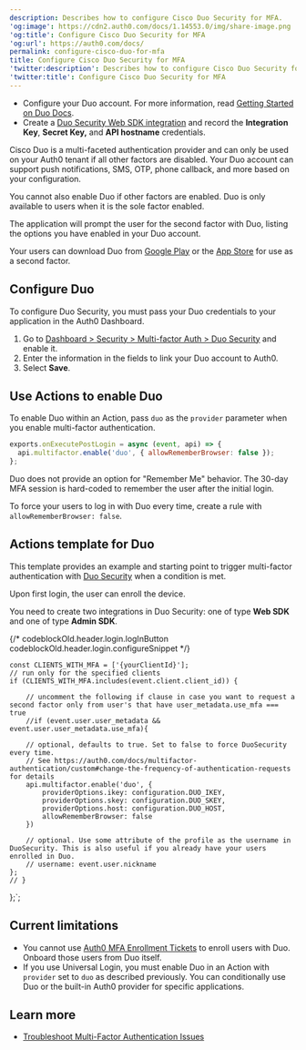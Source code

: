 ```yaml
---
description: Describes how to configure Cisco Duo Security for MFA.
'og:image': https://cdn2.auth0.com/docs/1.14553.0/img/share-image.png
'og:title': Configure Cisco Duo Security for MFA
'og:url': https://auth0.com/docs/
permalink: configure-cisco-duo-for-mfa
title: Configure Cisco Duo Security for MFA
'twitter:description': Describes how to configure Cisco Duo Security for MFA.
'twitter:title': Configure Cisco Duo Security for MFA
---
```


<Card title="Before you start">

* Configure your Duo account. For more information, read [Getting Started on Duo Docs](https://duo.com/docs/getting-started#getting-started).
* Create a [Duo Security Web SDK integration](https://duo.com/docs/duoweb) and record the **Integration Key**, **Secret Key,** and **API hostname** credentials.

</Card>

Cisco Duo is a multi-faceted authentication provider and can only be used on your Auth0 tenant if all other factors are disabled. Your Duo account can support push notifications, SMS, OTP, phone callback, and more based on your configuration.

You cannot also enable Duo if other factors are enabled. Duo is only available to users when it is the sole factor enabled.

The application will prompt the user for the second factor with Duo, listing the options you have enabled in your Duo account.

Your users can download Duo from [Google Play](https://play.google.com/store/apps/details?id=com.duosecurity.duomobile) or the [App Store](https://itunes.apple.com/us/app/duo-mobile/id422663827?mt=8) for use as a second factor.

## Configure Duo

To configure Duo Security, you must pass your Duo credentials to your application in the <Tooltip tip="Auth0 Dashboard: Auth0's main product to configure your services." cta="View Glossary" href="/docs/glossary?term=Auth0+Dashboard">Auth0 Dashboard</Tooltip>.

1. Go to [Dashboard > Security > Multi-factor Auth > Duo Security](https://manage.auth0.com/#/security/mfa/duo) and enable it.
2. Enter the information in the fields to link your Duo account to Auth0.
3. Select **Save**.

## Use Actions to enable Duo

To enable Duo within an Action, pass `duo` as the `provider` parameter when you enable <Tooltip tip="Multi-factor authentication (MFA): User authentication process that uses a factor in addition to username and password such as a code via SMS." cta="View Glossary" href="/docs/glossary?term=multi-factor+authentication">multi-factor authentication</Tooltip>.

```js lines
exports.onExecutePostLogin = async (event, api) => {
  api.multifactor.enable('duo', { allowRememberBrowser: false });
};
```






Duo does not provide an option for "Remember Me" behavior. The 30-day MFA session is hard-coded to remember the user after the initial login.

To force your users to log in with Duo every time, create a rule with `allowRememberBrowser: false`.

## Actions template for Duo

This template provides an example and starting point to trigger multi-factor authentication with [Duo Security](http://duosecurity.com/) when a condition is met.

Upon first login, the user can enroll the device.

<Callout icon="file-lines" color="#0EA5E9" iconType="regular">

You need to create two integrations in Duo Security: one of type **Web SDK** and one of type **Admin SDK**.

</Callout>

{/* codeblockOld.header.login.logInButton codeblockOld.header.login.configureSnippet */}



	const CLIENTS_WITH_MFA = ['{yourClientId}'];
	// run only for the specified clients
	if (CLIENTS_WITH_MFA.includes(event.client.client_id)) {

		// uncomment the following if clause in case you want to request a second factor only from user's that have user_metadata.use_mfa === true
		//if (event.user.user_metadata && event.user.user_metadata.use_mfa){

		// optional, defaults to true. Set to false to force DuoSecurity every time.
		// See https://auth0.com/docs/multifactor-authentication/custom#change-the-frequency-of-authentication-requests for details
		api.multifactor.enable('duo', {
			providerOptions.ikey: configuration.DUO_IKEY,
			providerOptions.skey: configuration.DUO_SKEY,
			providerOptions.host: configuration.DUO_HOST,
			allowRememberBrowser: false
		})

		// optional. Use some attribute of the profile as the username in DuoSecurity. This is also useful if you already have your users enrolled in Duo.
		// username: event.user.nickname
	};
	// }

};`;

<AuthCodeBlock children={codeExample} language="js" />






## Current limitations

* You cannot use [Auth0 MFA Enrollment Tickets](/docs/secure/multi-factor-authentication/multi-factor-authentication-developer-resources/create-custom-enrollment-tickets) to enroll users with Duo. Onboard those users from Duo itself.
* If you use <Tooltip tip="Universal Login: Your application redirects to Universal Login, hosted on Auth0's Authorization Server, to verify a user's identity." cta="View Glossary" href="/docs/glossary?term=Universal+Login">Universal Login</Tooltip>, you must enable Duo in an Action with `provider` set to `duo` as described previously. You can conditionally use Duo or the built-in Auth0 provider for specific applications.

## Learn more

* [Troubleshoot Multi-Factor Authentication Issues](/docs/troubleshoot/authentication-issues/troubleshoot-mfa-issues)